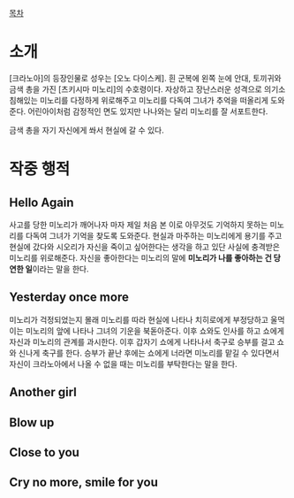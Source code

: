 [[목차]]

= 소개 =

[크라노아]의 등장인물로 성우는 [오노 다이스케]. 흰 군복에 왼쪽 눈에 안대, 토끼귀와 금색 총을 가진 [츠키시마 미노리]의 수호령이다. 자상하고 장난스러운 성격으로 의기소침해있는 미노리를 다정하게 위로해주고 미노리를 다독여 그녀가 추억을 떠올리게 도와준다. 어린아이처럼 감정적인 면도 있지만 나나와는 달리 미노리를 잘 서포트한다.

금색 총을 자기 자신에게 쏴서 현실에 갈 수 있다.

= 작중 행적 =

== Hello Again ==

사고를 당한 미노리가 깨어나자 마자 제일 처음 본 이로 아무것도 기억하지 못하는 미노리를 다독여 그녀가 기억을 찾도록 도와준다. 현실과 마주하는 미노리에게 용기를 주고 현실에 갔다와 시오리가 자신을 죽이고 싶어한다는 생각을 하고 있단 사실에 충격받은 미노리를 위로해준다. 자신을 좋아한다는 미노리의 말에 '''미노리가 나를 좋아하는 건 당연한 일'''이라는 말을 한다.

== Yesterday once more ==

미노리가 걱정되었는지 몰래 미노리를 따라 현실에 나타나 치히로에게 부정당하고 울먹이는 미노리의 앞에 나타나 그녀의 기운을 북돋아준다. 이후 쇼와도 인사를 하고 쇼에게 자신과 미노리의 관계를 과시한다. 이후 갑자기 쇼에게 나타나서 축구로 승부를 걸고 쇼와 신나게 축구를 한다. 승부가 끝난 후에는 쇼에게 너라면 미노리를 맡길 수 있다면서 자신이 크라노아에서 나올 수 없을 때는 미노리를 부탁한다는 말을 한다.

== Another girl ==

== Blow up ==

== Close to you ==

== Cry no more, smile for you ==
